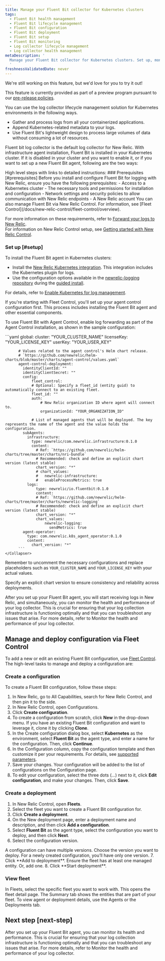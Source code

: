 ```yaml
---
title: Manage your Fluent Bit collector for Kubernetes clusters
tags:
  - Fluent Bit health management
  - Fluent Bit lifecycle management
  - Fluent Bit configuration
  - Fluent Bit deployment
  - Fluent Bit setup
  - Fluent Bit monitoring
  - Log collector lifecycle management
  - Log collector health management
metaDescription: '
  Manage your Fluent Bit collector for Kubernetes clusters. Set up, monitor, and update Fluent Bit configurations.
  '
freshnessValidatedDate: never
---
```


<Callout title="preview">
  We're still working on this feature, but we'd love for you to try it out!

  This feature is currently provided as part of a preview program pursuant to our [pre-release policies](/docs/licenses/license-information/referenced-policies/new-relic-pre-release-policy).
</Callout>

You can use the log collector lifecycle management solution for Kubernetes environments in the following ways. 

- Gather and process logs from all your containerized applications.
- Append Kubernetes-related metadata to your logs.
- Use Fluent Bit's lightweight design to process large volumes of data without consuming a lot of resources.

Fluent bit log collector is the default log collector for New Relic. With infrastructure agent installation, Fluent Bit is installed in your Kubernetes cluster. If it is disabled in your cluster and you want to enable it, or if you want to set up a new Fluent Bit agent, following are the two ways:

<CollapserGroup>

<Collapser id="set-up-fb-on-k8" title="Set up Fluent bit on your Kubernetes cluster">
 High level steps with links to detailed instructions:
### Prerequisites [#prerequisites]
  Before you install and configure Fluent Bit for logging with New Relic, ensure you have the following prerequisites:
  - Access to a Kubernetes cluster
  - The necessary tools and permissions for installation and configuration
  - Network settings and security policies to allow communication with New Relic endpoints
  - A New Relic account

  <Callout variant="important">
    You can also manage Fluent Bit via New Relic Control.  For information, see [Fleet Control](/docs/new-relic-control/fleet-control/overview).
  </Callout>

  For more information on these requirements, refer to [Forward your logs to New Relic](/docs/logs/forward-logs/enable-log-management-new-relic).<br/>
  For information on New Relic Control setup, see [Getting started with New Relic Control](/docs/new-relic-control/getting-started).

  ### Set up [#setup]
  To install the Fluent Bit agent in Kubernetes clusters:
  - Install the [New Relic Kubernetes integration](/install/kubernetes/). This integration includes the Kubernetes plugin for logs.
  - Use the configuration options available in the [newrelic-logging repository](https://github.com/newrelic/helm-charts/tree/master/charts/newrelic-logging#configuration) during the [guided install](/install/kubernetes/).

  For details, refer to [Enable Kubernetes for log management](/docs/logs/forward-logs/kubernetes-plugin-log-forwarding/#enable-process).

</Collapser>
<Collapser id="install-fb-on-k8-via-fleet-control" title="Install Fluent Bit with Fleet Control">
  If you're starting with Fleet Control, you'll set up your agent control configuration first. This process includes installing the Fluent Bit agent and other essential components. 

  To use Fluent Bit with Agent Control, enable log forwarding as part of the Agent Control installation, as shown in the sample configuration:

  <CollapserGroup>
    <Collapser
      id="fluent-bit-config"
      title="Sample config"
    >
          ```yaml
              global:
          cluster: "YOUR_CLUSTER_NAME"
          licenseKey: "YOUR_LICENSE_KEY"
          userKey: "YOUR_USER_KEY"

          # Values related to the agent control's Helm chart release.
          # `https://github.com/newrelic/helm-charts/blob/master/charts/agent-control/values.yaml`
          agent-control-deployment:
            identityClientId: ""
            identityClientSecret: ""
            config:
                fleet_control:
                # Optional: Specify a fleet_id (entity guid) to automatically connect to an existing fleet.
                fleet_id: ""
                auth:
                    # New Relic organization ID where agent will connect to.
                    organizationId: "YOUR_ORGANIZATION_ID"
                
                # List of managed agents that will be deployed. The key represents the name of the agent and the value holds the configuration.
            subAgents:
              infrastructure:
                type: newrelic/com.newrelic.infrastructure:0.1.0
                content:
                  # Ref: `https://github.com/newrelic/helm-charts/tree/master/charts/nri-bundle`
                  # Recommended: check and define an explicit chart version (latest stable)
                  chart_version: "*"   
                  # chart_values:
                  #   newrelic-infrastructure:
                  #   enableProcessMetrics: true
              logs:
                  type: newrelic/io.fluentbit:0.1.0
                  content:
                  # Ref: `https://github.com/newrelic/helm-charts/tree/master/charts/newrelic-logging`
                  # Recommended: check and define an explicit chart version (latest stable)
                  chart_version: "*"
                  chart_values:
                      newrelic-logging:
                        sendMetrics: true
            agent-operator:
              type: com.newrelic.k8s_agent_operator:0.1.0
              content:
                chart_version: "*"
          ```
    </Collapser>
  </CollapserGroup>

  Remember to uncomment the necessary configurations and replace placeholders such as `YOUR_CLUSTER_NAME` and `YOUR_LICENSE_KEY` with your actual values.

  <Callout variant="important">
    Specify an explicit chart version to ensure consistency and reliability across deployments.
  </Callout>
</Collapser>
</CollapserGroup>

After you set up your Fluent Bit agent, you will start receiving logs in New Relic, and simultaneously, you can monitor the health and performance of your log collector. This is crucial for ensuring that your log collection infrastructure is functioning optimally and that you can troubleshoot any issues that arise. For more details, refer to Monitor the health and performance of your log collector.

  ## Manage and deploy configuration via Fleet Control
  To add a new or edit an existing Fluent Bit configuration, use [Fleet Control](/docs/new-relic-control/fleet-control/overview). The high-level tasks to manage and deploy a configuration are:

  ### Create a configuration

  To create a Fluent Bit configuration, follow these steps:
  1. In New Relic, go to All Capabilities, search for New Relic Control, and then pin it to the side.
  2. In New Relic Control, open Configurations.
  3. Click **Create configuration**.
  4. To create a configuration from scratch, click **New** in the drop-down menu. If you have an existing Fluent Bit configuration and want to leverage it, clone it by clicking **Clone**.
  5. In the Create configuration dialog box, select **Kubernetes** as the environment, select **Fluent Bit** as the agent type, and enter a name for the configuration. Then, click **Continue**.
  6. In the Configuration column, copy the configuration template and then customize it per your requirements. For details, see [supported parameters](https://github.com/newrelic/helm-charts/tree/master/charts/newrelic-logging#supported-configuration-parameters).
  7. Save your changes. Your configuration will be added to the list of configurations on the Configuration page.
  8. To edit your configuration, select the three dots (…) next to it, click **Edit configuration**, and make your changes. Then, click **Save**.

  ### Create a deployment
  1. In New Relic Control, open **Fleets**.
  2. Select the fleet you want to create a Fluent Bit configuration for.
  3. Click **Create a deployment**.
  4. On the New deployment page, enter a deployment name and description, and then click **Add a configuration**.
  5. Select **Fluent Bit** as the agent type, select the configuration you want to deploy, and then click **Next**.
  6. Select the configuration version. 
  <Callout variant="important">
    A configuration can have multiple versions. Choose the version you want to deploy. For a newly created configuration, you’ll have only one version.
  </Callout>
  7. Click **Add to deployment**. 
  <Callout variant="important">
    Ensure the fleet has at least one managed entity. Or, add one.
  </Callout>
  8. Click **Start deployment**. 

  ### View fleet
  In Fleets, select the specific fleet you want to work with. This opens the fleet detail page. The Summary tab shows the entities that are part of your fleet. To view agent or deployment details, use the Agents or the Deployments tab.



## Next step [next-step]
After you set up your Fluent Bit agent, you can monitor its health and performance. This is crucial for ensuring that your log collection infrastructure is functioning optimally and that you can troubleshoot any issues that arise. For more details, refer to Monitor the health and performance of your log collector. 
